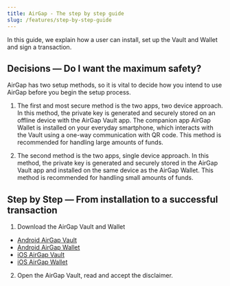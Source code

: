 ```yaml
---
title: AirGap - The step by step guide
slug: /features/step-by-step-guide
---
```



In this guide, we explain how a user can install, set up the Vault and Wallet and sign a transaction.

## Decisions — Do I want the maximum safety?

AirGap has two setup methods, so it is vital to decide how you intend to use AirGap before you begin the setup process.

1. The first and most secure method is the two apps, two device approach. In this method, the private key is generated and securely stored on an 
offline device with the AirGap Vault app. The companion app AirGap Wallet is installed on your everyday smartphone, which interacts with the Vault 
using a one-way communication with QR code. This method is recommended for handling large amounts of funds.

2. The second method is the two apps, single device approach. In this method, the private key is generated and securely stored in the AirGap Vault 
app and installed on the same device as the AirGap Wallet. This method is recommended for handling small amounts of funds.

## Step by Step — From installation to a successful transaction

1. Download the AirGap Vault and Wallet
- [Android AirGap Vault](https://play.google.com/store/apps/details?id=it.airgap.vault)
- [Android AirGap Wallet](https://play.google.com/store/apps/details?id=it.airgap.wallet)
- [iOS AirGap Vault](https://itunes.apple.com/us/app/airgap-vault-secure-secrets/id1417126841?l=de&ls=1&mt=8)
- [iOS AirGap Wallet](https://itunes.apple.com/us/app/airgap-vault-secure-secrets/id1417126841?l=de&ls=1&mt=8)

2. Open the AirGap Vault, read and accept the disclaimer.
